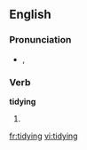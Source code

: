 ==English==

===Pronunciation===
* {{a|UK}} {{IPA|/ˈtaɪ.di.ɪŋ/}}, {{SAMPA|/"taI.di.IN/}}

===Verb===
'''tidying'''

# {{present participle of|[[tidy]]}}

[[fr:tidying]]
[[vi:tidying]]